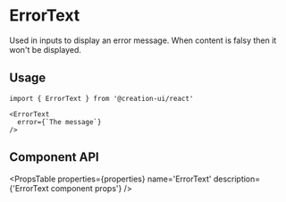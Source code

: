 
# ErrorText

Used in inputs to display an error message. When content is falsy then it won't be displayed.


<PartOfCore />

## Usage

```tsx copy
import { ErrorText } from '@creation-ui/react'

<ErrorText
  error={`The message`}
/>
```


<ErrorTextExample />

## Component API


<PropsTable
  properties={properties}
  name='ErrorText'
  description={'ErrorText component props'}
/>

